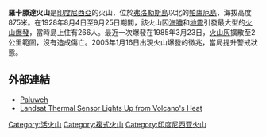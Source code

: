 {{Infobox Mountain
| Name = 羅卡滕達火山 | other_name = ''Paluweh''
| Photo = Paluweh.jpg
| photo_caption = 
| Elevation = 875米
| elevation_ref = 
| prominence = 
| listing = [[List_of_volcanoes_in_Indonesia|List of volcanoes in Indonesia]]
| Location = {{INA}}[[弗洛勒斯島|弗洛勒斯島]]以北
| range = 
| Map = Indonesia
| latd=8 |latm=19 |lats=00 |latNS=S| longd=121 |longm=42 |longs=30 |longEW=E
| coordinates_ref= 
| topo = 
| Type = [[複式火山|複式火山]]
| age = 
| Last eruption = 2013年8月12日
| first_ascent = 
| easiest_route = 
}}

'''羅卡滕達火山'''是[[印度尼西亞|印度尼西亞]]的火山，位於[[弗洛勒斯島|弗洛勒斯島]]以北的[[帕盧厄島|帕盧厄島]]，海拔高度875米。在1928年8月4日至9月25日期間，該火山因[[海嘯|海嘯]]和[[地震|地震]]引發最大型的[[火山爆發|火山爆發]]，當時島上住有266人。最近一次爆發在1985年3月23日，[[火山灰|火山灰]]擴散至2公里範圍，沒有造成傷亡。2005年1月16日出現火山爆發的徵兆，當局提升警戒狀態。

==外部連結==
*[http://www.volcano.si.edu/world/volcano.cfm?vnum=0604-15= Paluweh] {{Wayback|url=http://www.volcano.si.edu/world/volcano.cfm?vnum=0604-15= |date=20210224133227 }}
*[http://www.nasa.gov/mission_pages/landsat/news/indonesia-volcano.html Landsat Thermal Sensor Lights Up from Volcano's Heat] {{Wayback|url=http://www.nasa.gov/mission_pages/landsat/news/indonesia-volcano.html |date=20201127013737 }}

[[Category:活火山|Category:活火山]]
[[Category:複式火山|Category:複式火山]]
[[Category:印度尼西亚火山|Category:印度尼西亚火山]]

{{Indonesia-stub}}